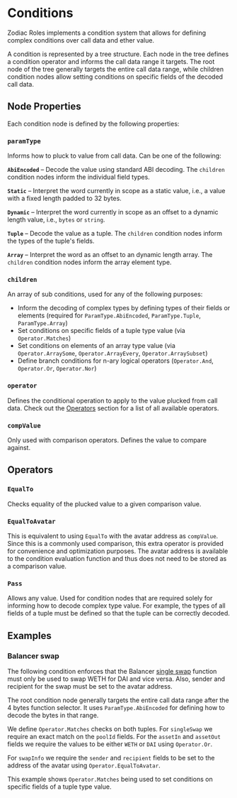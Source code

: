 
# Conditions

Zodiac Roles implements a condition system that allows for defining complex conditions over call data and ether value.

A condition is represented by a tree structure.
Each node in the tree defines a condition operator and informs the call data range it targets.
The root node of the tree generally targets the entire call data range, while children condition nodes allow setting conditions on specific fields of the decoded call data.

## Node Properties

Each condition node is defined by the following properties:

### `paramType`

Informs how to pluck to value from call data. Can be one of the following:

**`AbiEncoded`** – Decode the value using standard ABI decoding. The `children` condition nodes inform the individual field types.

**`Static`** – Interpret the word currently in scope as a static value, i.e., a value with a fixed length padded to 32 bytes.

**`Dynamic`** – Interpret the word currently in scope as an offset to a dynamic length value, i.e., `bytes` or `string`.

**`Tuple`** – Decode the value as a tuple. The `children` condition nodes inform the types of the tuple's fields.

**`Array`** – Interpret the word as an offset to an dynamic length array. The `children` condition nodes inform the array element type.

### `children`

An array of sub conditions, used for any of the following purposes:

- Inform the decoding of complex types by defining types of their fields or elements (required for `ParamType.AbiEncoded`, `ParamType.Tuple`, `ParamType.Array`)
- Set conditions on specific fields of a tuple type value (via `Operator.Matches`)
- Set conditions on elements of an array type value (via `Operator.ArraySome`, `Operator.ArrayEvery`, `Operator.ArraySubset`)
- Define branch conditions for n-ary logical operators (`Operator.And`, `Operator.Or`, `Operator.Nor`)

### `operator`

Defines the conditional operation to apply to the value plucked from call data.
Check out the [Operators](#operators) section for a list of all available operators.

### `compValue`

Only used with comparison operators. Defines the value to compare against.

## Operators

### `EqualTo`

Checks equality of the plucked value to a given comparison value.

### `EqualToAvatar`

This is equivalent to using `EqualTo` with the avatar address as `compValue`.
Since this is a commonly used comparison, this extra operator is provided for convenience and optimization purposes.
The avatar address is available to the condition evaluation function and thus does not need to be stored as a comparison value.

### `Pass`

Allows any value. Used for condition nodes that are required solely for informing how to decode complex type value.
For example, the types of all fields of a tuple must be defined so that the tuple can be correctly decoded.

## Examples

### Balancer swap

The following condition enforces that the Balancer [single swap](https://docs.balancer.fi/reference/swaps/single-swap.html#single-swap) function must only be used to swap WETH for DAI and vice versa.
Also, sender and recipient for the swap must be set to the avatar address.

<BalancerSwapExample />

The root condition node generally targets the entire call data range after the 4 bytes function selector.
It uses `ParamType.AbiEncoded` for defining how to decode the bytes in that range.

We define `Operator.Matches` checks on both tuples. For `singleSwap` we require an exact match on the `poolId` fields.
For the `assetIn` and `assetOut` fields we require the values to be either `WETH` or `DAI` using `Operator.Or`.

For `swapInfo` we require the `sender` and `recipient` fields to be set to the address of the avatar using `Operator.EqualToAvatar`.

This example shows `Operator.Matches` being used to set conditions on specific fields of a tuple type value.
